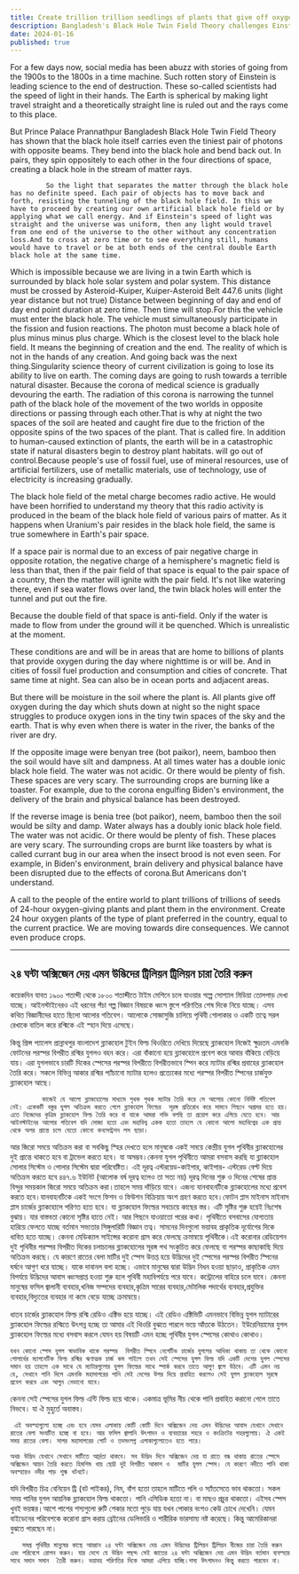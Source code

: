 ```yaml
---
title: Create trillion trillion seedlings of plants that give off oxygen 24 hours a day
description: Bangladesh's Black Hole Twin Field Theory challenges Einstein's concepts, suggesting black holes create matter through oppositely spinning photons. This theory calls for urgent environmental action to prevent impending global disasters.
date: 2024-01-16
published: true
---
```


For a few days now, social media has been abuzz with stories of going from the 1900s to the 1800s in a time machine. Such rotten story of Einstein is leading science to the end of destruction. These so-called scientists had the speed of light in their hands. The Earth is spherical by making light travel straight and a theoretically straight line is ruled out and the rays come to this place.

But Prince Palace Prannathpur Bangladesh Black Hole Twin Field Theory has shown that the black hole itself carries even the tiniest pair of photons with opposite beams. They bend into the black hole and bend back out. In pairs, they spin oppositely to each other in the four directions of space, creating a black hole in the stream of matter rays.

             So the light that separates the matter through the black hole has no definite speed. Each pair of objects has to move back and forth, resisting the tunneling of the black hole field. In this we have to proceed by creating our own artificial black hole field or by applying what we call energy. And if Einstein's speed of light was straight and the universe was uniform, then any light would travel from one end of the universe to the other without any concentration loss.And to cross at zero time or to see everything still, humans would have to travel or be at both ends of the central double Earth black hole at the same time.
Which is impossible because we are living in a twin Earth which is surrounded by black hole solar system and polar system. This distance must be crossed by Asteroid-Kuiper, Kuiper-Asteroid Belt 447.6 units (light year distance but not true) Distance between beginning of day and end of day end point duration at zero time. Then time will stop.For this the vehicle must enter the black hole. The vehicle must simultaneously participate in the fission and fusion reactions. The photon must become a black hole of plus minus minus plus charge. Which is the closest level to the black hole field. It means the beginning of creation and the end. The reality of which is not in the hands of any creation. And going back was the next thing.Singularity science theory of current civilization is going to lose its ability to live on earth. The coming days are going to rush towards a terrible natural disaster. Because the corona of medical science is gradually devouring the earth. The radiation of this corona is narrowing the tunnel path of the black hole of the movement of the two worlds in opposite directions or passing through each other.That is why at night the two spaces of the soil are heated and caught fire due to the friction of the opposite spins of the two spaces of the plant.
That is called fire. In addition to human-caused extinction of plants, the earth will be in a catastrophic state if natural disasters begin to destroy plant habitats. will go out of control.Because people's use of fossil fuel, use of mineral resources, use of artificial fertilizers, use of metallic materials, use of technology, use of electricity is increasing gradually.

The black hole field of the metal charge becomes radio active. He would have been horrified to understand my theory that this radio activity is produced in the beam of the black hole field of various pairs of matter. As it happens when Uranium's pair resides in the black hole field, the same is true somewhere in Earth's pair space.

If a space pair is normal due to an excess of pair negative charge in opposite rotation, the negative charge of a hemisphere's magnetic field is less than that, then if the pair field of that space is equal to the pair space of a country, then the matter will ignite with the pair field. It's not like watering there, even if sea water flows over land, the twin black holes will enter the tunnel and put out the fire.

Because the double field of that space is anti-field. Only if the water is made to flow from under the ground will it be quenched. Which is unrealistic at the moment.

These conditions are and will be in areas that are home to billions of plants that provide oxygen during the day where nighttime is or will be. And in cities of fossil fuel production and consumption and cities of concrete. That same time at night. Sea can also be in ocean ports and adjacent areas.

But there will be moisture in the soil where the plant is. All plants give off oxygen during the day which shuts down at night so the night space struggles to produce oxygen ions in the tiny twin spaces of the sky and the earth. That is why even when there is water in the river, the banks of the river are dry.

If the opposite image were benyan tree (bot paikor), neem, bamboo then the soil would have silt and dampness. At all times water has a double ionic black hole field. The water was not acidic. Or there would be plenty of fish. These spaces are very scary. The surrounding crops are burning like a toaster. For example, due to the corona engulfing Biden's environment, the delivery of the brain and physical balance has been destroyed.

If the reverse image is benia tree (bot paikor), neem, bamboo then the soil would be silty and damp. Water always has a doubly ionic black hole field. The water was not acidic. Or there would be plenty of fish. These places are very scary. The surrounding crops are burnt like toasters by what is called currant bug in our area when the insect brood is not even seen. For example, in Biden's environment, brain delivery and physical balance have been disrupted due to the effects of corona.But Americans don't understand.

A call to the people of the entire world to plant trillions of trillions of seeds of 24-hour oxygen-giving plants and plant them in the environment. Create 24 hour oxygen plants of the type of plant preferred in the country, equal to the current practice. We are moving towards dire consequences. We cannot even produce crops.

---

## ২৪ ঘন্টা অক্সিজেন দেয় এমন উদ্ভিদের ট্রিলিয়ন ট্রিলিয়ন চারা তৈরি করুন

কয়েকদিন যাবত ১৯০০ শতাব্দী থেকে ১৮০০ শতাব্দীতে টাইম মেশিনে চলে যাওয়ার গল্পে সোশ‍্যাল মিডিয়া তোলপাড় দেখা যাচ্ছে। আইনস্টাইনেরও এই ধরনের পঁচা গল্প বিজ্ঞান বিষয়কে ধ্বংস স্তুপে পরিণতির শেষ  দিকে নিয়ে যাচ্ছে। এসব কথিত বিজ্ঞানীদের হাতে ছিলো আলোর গতিবেগ। আলোকে সোজাসুজি চালিয়ে  পৃথিবী গোলাকার ও একটি তত্বে সরল রেখাকে বাতিল করে রশ্মিকে এই স্হান দিয়ে এসেছে।

কিন্তু প্রিন্স প‍্যালেস প্রান্নাথপুর বাংলাদেশ  ব্ল‍্যাকহোল টুইন ফিল্ড থিওরিতে দেখিয়ে দিয়েছে ব্ল‍্যাকহোল নিজেই ক্ষুদ্রতম এমনকি ফোটনের পরস্পর বিপরীত রশ্মির যুগলও বহন করে। এরা বাঁকানো হয়ে ব্ল‍্যাকহোলে প্রবেশ করে আবার বাঁকিয়ে বেড়িয়ে যায়। এরা যুগলভাবে চারটি দিকের স্পেসের পরস্পর বিপরীতে বিপরীতভাবে স্পিন করে ম‍্যাটার রশ্মির প্রবাহের ব্ল‍্যাকহোল তৈরি করে। সকলে বিভিন্ন আকার রশ্মির প‍্যাঁচানো ম‍্যাটার হলেও প্রত‍্যেকের মধ‍্যে পরস্পর বিপরীত স্পিনের চার্জযুক্ত ব্ল‍্যাকহোল আছে।

            কাজেই যে আলো ব্ল‍্যাকহোলের মাধ‍্যমে পৃথক পৃথক ম‍্যাটার তৈরি করে সে আলোর কোনো নির্দিষ্ট গতিবেগ নেই। একেকটি বস্তুর যুগল অতিক্রম করতে গেলে ব্ল‍্যাকহোল ফিল্ডের  সূরঙ্গ প্রতিরোধ করে সামনে পিছনে অগ্রসর হতে হয়। এতে নিজেদের কৃত্রিম ব্ল‍্যাকহোল ফিল্ড তৈরি করে বা যাকে আমরা শক্তি বলছি তা প্রয়োগ করে এগিয়ে যেতে হবে। আর আইনস্টাইনের আলোর গতিবেগ যদি সোজা হতো এবং মহাবিশ্ব একক হতো তাহলে যে কোনো আলো মহাবিশ্বের এক প্রান্ত থেকে অপর প্রান্তে চলে যেতো কোনো কনসেন্ট্রশন লস ছাড়া।
আর জিরো সময়ে অতিক্রম করা বা সবকিছু স্হির দেখতে হলে  মানুষকে একই সময়ে কেন্দ্রীয় যুগল পৃথিবীর ব্ল‍্যাকহোলের দুই প্রান্তে থাকতে হ‍বে বা ট্রাভেল করতে হবে। যা অসম্ভব।কেননা যুগল পৃথিবীতে আমরা বসবাস করছি যা  ব্ল‍্যাকহোল সোলার সিস্টেম ও পোলার সিস্টেম দ্বারা পরিবেষ্টিত। এই দূরত্ব এস্টরয়েড-কাইপার, কাইপার- এস্টরেড বেল্ট দিয়ে অতিক্রম করতে হবে ৪৪৭.৬ ইউনিট (আলোক বর্ষ দূরত্ব হলেও তা সত‍্য নয়) দূরত্ব দিনের শুরু ও দিনের শেষের প্রান্ত বিন্দুর সময়কাল জিরো সময়ে অতিক্রম করা।তাহলে সময় দাঁড়িয়ে যাবে। এজন‍্য যানবাহনটিকে ব্ল‍্যাকহোলের মধ‍্যে প্রবেশ করতে হবে।যানবাহনটিকে একই সংগে ফিশন ও ফিউশন বিক্রিয়ায় অংশ গ্রহণ করতে হবে।ফোটন প্লাস মাইনাস মাইনাস প্লাস চার্জের ব্ল‍্যাকহোলে পরিণত হতে হবে। যা ব্ল‍্যাকহোল ফিল্ডের সবচেয়ে কাছের স্তর। এটি সৃষ্টির শুরু হয়েই নিঃশেষ বুঝায়। যার বাস্তবতা কোনো সৃষ্টির হাতে নেই। আর পিছনে যাওয়াতো পরের কথা।
পৃথিবীতে বসবাসের যোগ‍্যতায় হারিয়ে ফেলতে যাচ্ছে বর্তমান সভ‍্যতার সিঙ্গুলারিটি ‍বিজ্ঞান তত্ব। সামনের দিনগুলো ভয়াবহ প্রাকৃতিক দূর্যোগের দিকে ধাবিত হতে যাচ্ছে। কেননা মেডিক্যাল সাইন্সের করোনা গ্রাস করে ফেলছে  ক্রমান্বয়ে পৃথিবীকে।এই করোনার রেডিয়েশন দুই পৃথিবীর পরস্পর বিপরীত দিকের চলাচলের ব্ল‍্যাকহোলের সূরঙ্গ পথ সংকুচিত করে ফেলছে বা পরস্পর কাছাকাছি দিয়ে অতিক্রম করছে। যে কারণে রাতের বেলা মাটির দুই স্পেস উত্তপ্ত হয়ে উদ্ভিদের দুই স্পেসের পরস্পর বিপরীত স্পিনের ঘর্ষনে আগুণ ধরে যাচ্ছে। যাকে দাবানল বলা হচ্ছে। এভাবে মানুষের দ্বারা ‍উদ্ভিদ নিধন হওয়া ছাড়াও, প্রাকৃতিক এমন বিপর্যয়ে উদ্ভিদের আবাস ধ্বংসপ্রাপ্ত হওয়া শুরু হলে পৃথিবী মহাবিপর্যয়ে পরে যাবে। কন্ট্রোলের বাহিরে চলে যাবে। কেননা মানুষের ফসিল জ্বালানী ব‍্যবহার,খনিজ সম্পদের ব‍্যবহার,কৃত্রিম সারের ব‍্যবহার,মেটালিক পদার্থের ব‍্যবহার,প্রযুক্তির ব‍্যবহার,বিদ‍্যুতের ব‍্যবহার না কমে বেড়ে যাচ্ছে ক্রমান্বয়ে।

ধাতব চার্জের ব্ল‍্যাকহোল ফিল্ড রশ্মি রেডিও এক্টিভ হয়ে যাচ্ছে। এই রেডিও এক্টিভিটি এমনভাবে  বিভিন্ন  যুগল ম‍্যাটারের ব্ল‍্যাকহোল ফিল্ডের রশ্মিতে উৎপন্ন হচ্ছে তা আমার এই থিওরি বুঝতে পারলে ভয়ে আঁতকে উঠতেন। ইউরেনিয়ামের যুগল ব্ল‍্যাকহোল ফিল্ডের মধ‍্যে বসবাস করলে যেমন হয় বিষয়টি এমন হচ্ছে পৃথিবীর যুগল স্পেসের কোথাও কোথাও।

    যখন কোনো স্পেস যুগল স্বাভাবিক থাকে পরস্পর  বিপরীত স্পিনে নেগেটিভ চার্জের যুগলের আধিক‍্য থাকায় তা থেকে কোনো গোলার্ধের ম‍্যাগনেটিক ফিল্ড রশ্মির ঋণাত্মক চার্জ কম পাইলে তখন সেই স্পেসের যুগল ফিল্ড যদি একটি দেশের যুগল স্পেসের সমান হয় তাহলে এক সাথে যে ম‍্যাটারগুলোর যুগল ফিল্ডের সাথে স্পার্ক করবে তাতে আগুণ জ্বলে উঠবে। এটি এমন নয় যে, সেখানে পানি দিলে এমনকি মহাসাগরের পানি সেই দেশের উপর দিয়ে প্রবাহিত করলেও সেই যুগল ব্ল‍্যাকহোল সূরঙ্গে প্রবেশ করবে এবং আগুন নেভানো যাবে।

   কেননা সেই স্পেসের যুগল ফিল্ড এন্টি ফিল্ড হয়ে থাকে। একমাত্র ভূমির নীচ থেকে পানি প্রবাহিত করানো গেলে তাতে নিভবে। যা ঐ মুহুর্তে অবাস্তব।

     এই অবস্হাগুলো হচ্ছে এবং হবে যেসব এলাকায় কোটি কোটি দিনে অক্সিজেন দেয় এমন উদ্ভিদের আবাস যেখানে সেখানে রাতের বেলা সংঘটিত হচ্ছে বা হবে। আর ফসিল জ্বালানি উৎপাদন ও ব‍্যবহারের শহরে ও কংক্রিটের শহরগুলোয়। ঐ একই সময় রাতের বেলা। সাগর মহাসাগরের পোর্ট ও তদসংলগ্ন এলাকাগুলোতেও হতে পারে।

    অথচ উদ্ভিদ যেখানে সেখানে মাটিতে আর্দ্রতা থাকবে। সব উদ্ভিদ দিনে অক্সিজেন দেয় যা রাতে বন্ধ থাকায় রাতের স্পেসে অক্সিজেন আয়ন তৈরি করতে হিমশিম খায় ছোট্ট দুই বিপরীত আকাশ ও  মা‍টির যুগল স্পেস। যে কারণে নদীতে পানি থাকা অবস্হায়ও নদীর পাড় শুস্ক খটখটে।

যদি বিপরীত চিত্র বেনিয়েন ট্রি (বট পাইকর), নিম, বাঁশ হতো তাহলে মাটিতে পলি ও স‍্যাঁতসেতে ভাব থাকতো। সকল সময় পানির যুগল আয়নিক ব্ল‍্যাকহোল ফিল্ড থাকতো। পানি এসিডিক হতো না। বা মাছও প্রচুর থাকতো। এইসব স্পেস খুবই ভয়ঙ্কর।আশে পাশের শস‍্যগুলো রুটি শেকার মতো পুড়ে যায় যখন পোকার বংশও কেউ চোখে দেখেনি। যেমন বাইডেনের পরিবেশকে  করোনা গ্রাস করায় ব্রেইনের ডেলিভারি ও শারীরিক ভারসাম‍্য নষ্ট করেছে। কিন্তু আমেরিকানরা বুঝতে পারছেন না।

       সমগ্র পৃথিবীর মানুষের কাছে আহ্বান ২৪ ঘন্টা অক্সিজেন দেয় এমন উদ্ভিদের ট্রিলিয়ন ট্রিলিয়ন বীজের চারা তৈরি করুন এবং পরিবেশে রোপন করুন। যার দেশে যে উদ্ভিদ পছন্দ সেই জাতের ২৪ ঘন্টা অক্সিজেন দেয় এমন উদ্ভিদ বর্তমান ব‍্যবস্হার সাথে সমান সমান  তৈরী করুন। ভয়াবহ পরিণতির দিকে আমরা এগিয়ে যাচ্ছি।শস‍্য উৎপাদনও কিন্তু করতে পারবেন না।
